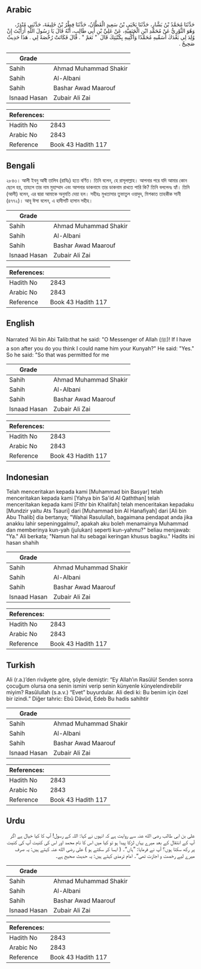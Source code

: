 ## Arabic


<div dir="rtl" lang="ar" style={{fontSize:'larger',backgroundColor:'#f8f9fa',padding:20}}>
حَدَّثَنَا مُحَمَّدُ بْنُ بَشَّارٍ، حَدَّثَنَا يَحْيَى بْنُ سَعِيدٍ الْقَطَّانُ، حَدَّثَنَا فِطْرُ بْنُ خَلِيفَةَ، حَدَّثَنِي مُنْذِرٌ، وَهُوَ الثَّوْرِيُّ عَنْ مُحَمَّدِ ابْنِ الْحَنَفِيَّةِ، عَنْ عَلِيِّ بْنِ أَبِي طَالِبٍ، أَنَّهُ قَالَ يَا رَسُولَ اللَّهِ أَرَأَيْتَ إِنْ وُلِدَ لِي بَعْدَكَ أُسَمِّيهِ مُحَمَّدًا وَأُكْنِيهِ بِكُنْيَتِكَ قَالَ ‏ "‏ نَعَمْ ‏"‏ ‏.‏ قَالَ فَكَانَتْ رُخْصَةً لِي ‏.‏ هَذَا حَدِيثٌ صَحِيحٌ ‏.‏
</div>
<div style={{backgroundColor:'#f8f9fa',padding:20, marginBottom: 10}}><table> <thead> <tr> <th>Grade</th> <th></th> </tr> </thead> <tbody> <tr><td>Sahih</td><td>Ahmad Muhammad Shakir</td></tr><tr><td>Sahih</td><td>Al-Albani</td></tr><tr><td>Sahih</td><td>Bashar Awad Maarouf</td></tr><tr><td>Isnaad Hasan</td><td>Zubair Ali Zai</td></tr></tbody></table><table> <thead> <tr> <th>References:</th> <th></th> </tr> </thead> <tbody><tr><td>Hadith No</td><td>2843</td></tr><tr><td>Arabic No</td><td>2843</td></tr><tr><td>Reference</td><td>Book 43 Hadith 117</td></tr></tbody></table></div>

## Bengali


<div dir="ltr" lang="bn" style={{fontSize:'larger',backgroundColor:'#f8f9fa',padding:20}}>
২৮৪৩। আলী ইবনু আবী তালিব (রাযিঃ) হতে বর্ণিত। তিনি বলেন, হে রাসূলাল্লাহ। আপনার পরে যদি আমার কোন ছেলে হয়, তাহলে তার নাম মুহাম্মাদ এবং আপনার ডাকনামে তার ডাকনাম রাখতে পারি কি? তিনি বললেনঃ হ্যাঁ। তিনি (আলী) বলেন, এর দ্বারা আমাকে অনুমতি দেয়া হল। সহীহঃ মুখতাসার তুফাতুল ওয়াদুদ, মিশকাত তাহকীক সানী (৪৭৭২)। আবূ ঈসা বলেন, এ হাদীসটি হাসান সহীহ।
</div>
<div style={{backgroundColor:'#f8f9fa',padding:20, marginBottom: 10}}><table> <thead> <tr> <th>Grade</th> <th></th> </tr> </thead> <tbody> <tr><td>Sahih</td><td>Ahmad Muhammad Shakir</td></tr><tr><td>Sahih</td><td>Al-Albani</td></tr><tr><td>Sahih</td><td>Bashar Awad Maarouf</td></tr><tr><td>Isnaad Hasan</td><td>Zubair Ali Zai</td></tr></tbody></table><table> <thead> <tr> <th>References:</th> <th></th> </tr> </thead> <tbody><tr><td>Hadith No</td><td>2843</td></tr><tr><td>Arabic No</td><td>2843</td></tr><tr><td>Reference</td><td>Book 43 Hadith 117</td></tr></tbody></table></div>

## English


<div dir="ltr" lang="en" style={{fontSize:'larger',backgroundColor:'#f8f9fa',padding:20}}>
Narrated 'Ali bin Abi Talib:that he said: "O Messenger of Allah (ﷺ)! If I have a son after you do you think I could name him your Kunyah?" He said: "Yes." So he said: "So that was permitted for me
</div>
<div style={{backgroundColor:'#f8f9fa',padding:20, marginBottom: 10}}><table> <thead> <tr> <th>Grade</th> <th></th> </tr> </thead> <tbody> <tr><td>Sahih</td><td>Ahmad Muhammad Shakir</td></tr><tr><td>Sahih</td><td>Al-Albani</td></tr><tr><td>Sahih</td><td>Bashar Awad Maarouf</td></tr><tr><td>Isnaad Hasan</td><td>Zubair Ali Zai</td></tr></tbody></table><table> <thead> <tr> <th>References:</th> <th></th> </tr> </thead> <tbody><tr><td>Hadith No</td><td>2843</td></tr><tr><td>Arabic No</td><td>2843</td></tr><tr><td>Reference</td><td>Book 43 Hadith 117</td></tr></tbody></table></div>

## Indonesian


<div dir="ltr" lang="id" style={{fontSize:'larger',backgroundColor:'#f8f9fa',padding:20}}>
Telah menceritakan kepada kami [Muhammad bin Basyar] telah menceritakan kepada kami [Yahya bin Sa'id Al Qaththan] telah menceritakan kepada kami [Fithr bin Khalifah] telah menceritakan kepadaku [Mundzir yaitu Ats Tsauri] dari [Muhammad bin Al Hanafiyah] dari [Ali bin Abu Thalib] dia bertanya; "Wahai Rasulullah, bagaimana pendapat anda jika anakku lahir sepeninggalmu?, apakah aku boleh menamainya Muhammad dan memberinya kun-yah (julukan) seperti kun-yahmu?" beliau menjawab: "Ya." Ali berkata; "Namun hal itu sebagai keringan khusus bagiku." Hadits ini hasan shahih
</div>
<div style={{backgroundColor:'#f8f9fa',padding:20, marginBottom: 10}}><table> <thead> <tr> <th>Grade</th> <th></th> </tr> </thead> <tbody> <tr><td>Sahih</td><td>Ahmad Muhammad Shakir</td></tr><tr><td>Sahih</td><td>Al-Albani</td></tr><tr><td>Sahih</td><td>Bashar Awad Maarouf</td></tr><tr><td>Isnaad Hasan</td><td>Zubair Ali Zai</td></tr></tbody></table><table> <thead> <tr> <th>References:</th> <th></th> </tr> </thead> <tbody><tr><td>Hadith No</td><td>2843</td></tr><tr><td>Arabic No</td><td>2843</td></tr><tr><td>Reference</td><td>Book 43 Hadith 117</td></tr></tbody></table></div>

## Turkish


<div dir="ltr" lang="tr" style={{fontSize:'larger',backgroundColor:'#f8f9fa',padding:20}}>
Ali (r.a.)’den rivâyete göre, şöyle demiştir: “Ey Allah’ın Rasûlü! Senden sonra çocuğum olursa ona senin ismini verip senin künyenle künyelendirebilir miyim? Rasûlullah (s.a.v.) “Evet” buyurdular. Ali dedi ki: Bu benim için özel bir izindi.” Diğer tahric: Ebû Dâvûd, Edeb Bu hadis sahihtir
</div>
<div style={{backgroundColor:'#f8f9fa',padding:20, marginBottom: 10}}><table> <thead> <tr> <th>Grade</th> <th></th> </tr> </thead> <tbody> <tr><td>Sahih</td><td>Ahmad Muhammad Shakir</td></tr><tr><td>Sahih</td><td>Al-Albani</td></tr><tr><td>Sahih</td><td>Bashar Awad Maarouf</td></tr><tr><td>Isnaad Hasan</td><td>Zubair Ali Zai</td></tr></tbody></table><table> <thead> <tr> <th>References:</th> <th></th> </tr> </thead> <tbody><tr><td>Hadith No</td><td>2843</td></tr><tr><td>Arabic No</td><td>2843</td></tr><tr><td>Reference</td><td>Book 43 Hadith 117</td></tr></tbody></table></div>

## Urdu


<div dir="rtl" lang="ur" style={{fontSize:'larger',backgroundColor:'#f8f9fa',padding:20}}>
علی بن ابی طالب رضی الله عنہ سے روایت ہے کہ انہوں نے کہا: اللہ کے رسول! آپ کا کیا خیال ہے اگر آپ کے انتقال کے بعد میرے یہاں لڑکا پیدا ہو تو کیا میں اس کا نام محمد اور اس کی کنیت آپ کی کنیت پر رکھ سکتا ہوں؟ آپ نے فرمایا: ”ہاں“۔ ( ایسا کر سکتے ہو ) علی رضی الله عنہ کہتے ہیں: یہ صرف میرے لیے رخصت و اجازت تھی“۔ امام ترمذی کہتے ہیں: یہ حدیث صحیح ہے۔
</div>
<div style={{backgroundColor:'#f8f9fa',padding:20, marginBottom: 10}}><table> <thead> <tr> <th>Grade</th> <th></th> </tr> </thead> <tbody> <tr><td>Sahih</td><td>Ahmad Muhammad Shakir</td></tr><tr><td>Sahih</td><td>Al-Albani</td></tr><tr><td>Sahih</td><td>Bashar Awad Maarouf</td></tr><tr><td>Isnaad Hasan</td><td>Zubair Ali Zai</td></tr></tbody></table><table> <thead> <tr> <th>References:</th> <th></th> </tr> </thead> <tbody><tr><td>Hadith No</td><td>2843</td></tr><tr><td>Arabic No</td><td>2843</td></tr><tr><td>Reference</td><td>Book 43 Hadith 117</td></tr></tbody></table></div>
